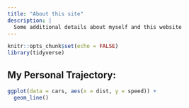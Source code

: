 ```yaml
---
title: "About this site"
description: |
  Some additional details about myself and this website
---
```


```r
knitr::opts_chunk$set(echo = FALSE)
library(tidyverse)
```


## My Personal Trajectory:

```r
ggplot(data = cars, aes(x = dist, y = speed)) +
  geom_line()
```

